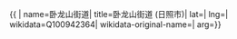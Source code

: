 {{ {{{1|PRC admin/showdata}}}|
name=卧龙山街道|
title=卧龙山街道 (日照市)|
lat=|
lng=|
wikidata=Q100942364|
wikidata-original-name=|
arg={{{arg|}}}}}
